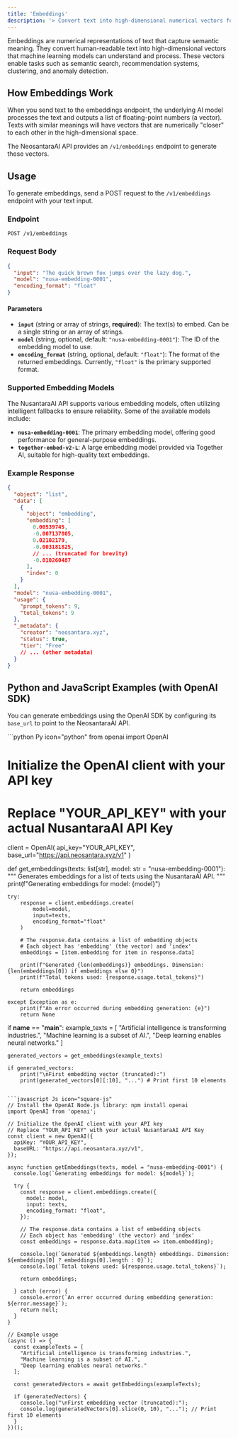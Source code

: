 ```yaml
---
title: 'Embeddings'
description: '> Convert text into high-dimensional numerical vectors for various AI tasks.'
---
```


Embeddings are numerical representations of text that capture semantic meaning. They convert human-readable text into high-dimensional vectors that machine learning models can understand and process. These vectors enable tasks such as semantic search, recommendation systems, clustering, and anomaly detection.

## How Embeddings Work

When you send text to the embeddings endpoint, the underlying AI model processes the text and outputs a list of floating-point numbers (a vector). Texts with similar meanings will have vectors that are numerically "closer" to each other in the high-dimensional space.

The NeosantaraAI API provides an `/v1/embeddings` endpoint to generate these vectors.

## Usage

To generate embeddings, send a POST request to the `/v1/embeddings` endpoint with your text input.

### Endpoint

`POST /v1/embeddings`

### Request Body

```json
{
  "input": "The quick brown fox jumps over the lazy dog.",
  "model": "nusa-embedding-0001",
  "encoding_format": "float"
}
```

#### Parameters

* **`input`** (string or array of strings, **required**): The text(s) to embed. Can be a single string or an array of strings.
* **`model`** (string, optional, default: `"nusa-embedding-0001"`): The ID of the embedding model to use.
* **`encoding_format`** (string, optional, default: `"float"`): The format of the returned embeddings. Currently, `"float"` is the primary supported format.

### Supported Embedding Models

The NusantaraAI API supports various embedding models, often utilizing intelligent fallbacks to ensure reliability. Some of the available models include:

* **`nusa-embedding-0001`**: The primary embedding model, offering good performance for general-purpose embeddings.
* **`together-embed-v2-L`**: A large embedding model provided via Together AI, suitable for high-quality text embeddings.

### Example Response

```json
{
  "object": "list",
  "data": [
    {
      "object": "embedding",
      "embedding": [
        0.00539745,
        -0.007137805,
        0.02102179,
        -0.003181825,
        // ... (truncated for brevity)
        -0.010260487
      ],
      "index": 0
    }
  ],
  "model": "nusa-embedding-0001",
  "usage": {
    "prompt_tokens": 9,
    "total_tokens": 9
  },
  "_metadata": {
    "creator": "neosantara.xyz",
    "status": true,
    "tier": "Free"
    // ... (other metadata)
  }
}
```

## Python and JavaScript Examples (with OpenAI SDK)

You can generate embeddings using the OpenAI SDK by configuring its `base_url` to point to the NeosantaraAI API.

<CodeGroup>
```python Py icon="python"
from openai import OpenAI

# Initialize the OpenAI client with your API key
# Replace "YOUR_API_KEY" with your actual NusantaraAI API Key
client = OpenAI(
    api_key="YOUR_API_KEY",
    base_url="https://api.neosantara.xyz/v1"
)

def get_embeddings(texts: list[str], model: str = "nusa-embedding-0001"):
    """
    Generates embeddings for a list of texts using the NusantaraAI API.
    """
    print(f"Generating embeddings for model: {model}")

    try:
        response = client.embeddings.create(
            model=model,
            input=texts,
            encoding_format="float"
        )

        # The response.data contains a list of embedding objects
        # Each object has 'embedding' (the vector) and 'index'
        embeddings = [item.embedding for item in response.data]

        print(f"Generated {len(embeddings)} embeddings. Dimension: {len(embeddings[0]) if embeddings else 0}")
        print(f"Total tokens used: {response.usage.total_tokens}")

        return embeddings

    except Exception as e:
        print(f"An error occurred during embedding generation: {e}")
        return None

if __name__ == "__main__":
    example_texts = [
        "Artificial intelligence is transforming industries.",
        "Machine learning is a subset of AI.",
        "Deep learning enables neural networks."
    ]
    
    generated_vectors = get_embeddings(example_texts)

    if generated_vectors:
        print("\nFirst embedding vector (truncated):")
        print(generated_vectors[0][:10], "...") # Print first 10 elements
```

```javascript Js icon="square-js"
// Install the OpenAI Node.js library: npm install openai
import OpenAI from 'openai';

// Initialize the OpenAI client with your API key
// Replace "YOUR_API_KEY" with your actual NusantaraAI API Key
const client = new OpenAI({
  apiKey: "YOUR_API_KEY",
  baseURL: "https://api.neosantara.xyz/v1",
});

async function getEmbeddings(texts, model = "nusa-embedding-0001") {
  console.log(`Generating embeddings for model: ${model}`);

  try {
    const response = client.embeddings.create({
      model: model,
      input: texts,
      encoding_format: "float",
    });

    // The response.data contains a list of embedding objects
    // Each object has 'embedding' (the vector) and 'index'
    const embeddings = response.data.map(item => item.embedding);

    console.log(`Generated ${embeddings.length} embeddings. Dimension: ${embeddings[0] ? embeddings[0].length : 0}`);
    console.log(`Total tokens used: ${response.usage.total_tokens}`);

    return embeddings;

  } catch (error) {
    console.error(`An error occurred during embedding generation: ${error.message}`);
    return null;
  }
}

// Example usage
(async () => {
  const exampleTexts = [
    "Artificial intelligence is transforming industries.",
    "Machine learning is a subset of AI.",
    "Deep learning enables neural networks."
  ];
  
  const generatedVectors = await getEmbeddings(exampleTexts);

  if (generatedVectors) {
    console.log("\nFirst embedding vector (truncated):");
    console.log(generatedVectors[0].slice(0, 10), "..."); // Print first 10 elements
  }
})();
```
</CodeGroup>
